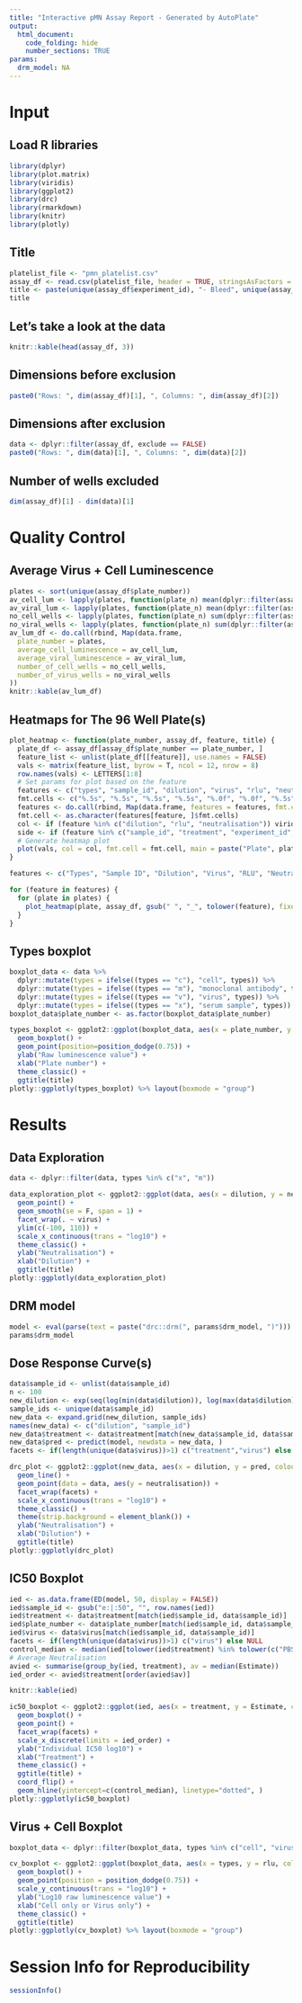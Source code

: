 ```yaml
---
title: "Interactive pMN Assay Report - Generated by AutoPlate"
output:
  html_document:
    code_folding: hide
    number_sections: TRUE
params:
  drm_model: NA
---
```


# Input

## Load R libraries
```r
library(dplyr)
library(plot.matrix)
library(viridis)
library(ggplot2)
library(drc)
library(rmarkdown)
library(knitr)
library(plotly)
```

## Title

```r
platelist_file <- "pmn_platelist.csv"
assay_df <- read.csv(platelist_file, header = TRUE, stringsAsFactors = FALSE, check.names = FALSE)
title <- paste(unique(assay_df$experiment_id), "- Bleed", unique(assay_df$bleed), "- Virus", unique(assay_df$virus))
title
```

## Let's take a look at the data

```r
knitr::kable(head(assay_df, 3))
```

## Dimensions before exclusion

```r
paste0("Rows: ", dim(assay_df)[1], ", Columns: ", dim(assay_df)[2])
```

## Dimensions after exclusion

```r
data <- dplyr::filter(assay_df, exclude == FALSE)
paste0("Rows: ", dim(data)[1], ", Columns: ", dim(data)[2])
```

## Number of wells excluded

```r
dim(assay_df)[1] - dim(data)[1]
```

# Quality Control

## Average Virus + Cell Luminescence

```r
plates <- sort(unique(assay_df$plate_number))
av_cell_lum <- lapply(plates, function(plate_n) mean(dplyr::filter(assay_df, (plate_number == plate_n) & (types == "c"))$rlu))
av_viral_lum <- lapply(plates, function(plate_n) mean(dplyr::filter(assay_df, (plate_number == plate_n) & (types == "v"))$rlu))
no_cell_wells <- lapply(plates, function(plate_n) sum(dplyr::filter(assay_df, (plate_number == plate_n))$types == "c"))
no_viral_wells <- lapply(plates, function(plate_n) sum(dplyr::filter(assay_df, (plate_number == plate_n))$types == "v"))
av_lum_df <- do.call(rbind, Map(data.frame,
  plate_number = plates,
  average_cell_luminescence = av_cell_lum,
  average_viral_luminescence = av_viral_lum,
  number_of_cell_wells = no_cell_wells,
  number_of_virus_wells = no_viral_wells
))
knitr::kable(av_lum_df)
```

## Heatmaps for The 96 Well Plate(s)

```r
plot_heatmap <- function(plate_number, assay_df, feature, title) {
  plate_df <- assay_df[assay_df$plate_number == plate_number, ]
  feature_list <- unlist(plate_df[[feature]], use.names = FALSE)
  vals <- matrix(feature_list, byrow = T, ncol = 12, nrow = 8)
  row.names(vals) <- LETTERS[1:8]
  # Set params for plot based on the feature
  features <- c("types", "sample_id", "dilution", "virus", "rlu", "neutralisation", "treatment", "experiment_id", "bleed", "exclude")
  fmt.cells <- c("%.5s", "%.5s", "%.5s", "%.5s", "%.0f", "%.0f", "%.5s", "%.5s", "%.5s", "%.5s")
  features <- do.call(rbind, Map(data.frame, features = features, fmt.cells = fmt.cells))
  fmt.cell <- as.character(features[feature, ]$fmt.cells)
  col <- if (feature %in% c("dilution", "rlu", "neutralisation")) viridis else rainbow
  side <- if (feature %in% c("sample_id", "treatment", "experiment_id", "bleed", "exclude")) 3 else 4
  # Generate heatmap plot
  plot(vals, col = col, fmt.cell = fmt.cell, main = paste("Plate", plate_number, title), key = list(side = side))
}

features <- c("Types", "Sample ID", "Dilution", "Virus", "RLU", "Neutralisation", "Treatment", "Experiment ID", "Bleed", "Exclude")

for (feature in features) {
  for (plate in plates) {
    plot_heatmap(plate, assay_df, gsub(" ", "_", tolower(feature), fixed = TRUE), feature)
  }
}
```

## Types boxplot

```r
boxplot_data <- data %>%
  dplyr::mutate(types = ifelse((types == "c"), "cell", types)) %>%
  dplyr::mutate(types = ifelse((types == "m"), "monoclonal antibody", types)) %>%
  dplyr::mutate(types = ifelse((types == "v"), "virus", types)) %>%
  dplyr::mutate(types = ifelse((types == "x"), "serum sample", types))
boxplot_data$plate_number <- as.factor(boxplot_data$plate_number)

types_boxplot <- ggplot2::ggplot(boxplot_data, aes(x = plate_number, y = rlu, colour = types)) +
  geom_boxplot() +
  geom_point(position=position_dodge(0.75)) +
  ylab("Raw luminescence value") +
  xlab("Plate number") +
  theme_classic() +
  ggtitle(title)
plotly::ggplotly(types_boxplot) %>% layout(boxmode = "group")
```

# Results

## Data Exploration

```r
data <- dplyr::filter(data, types %in% c("x", "m"))

data_exploration_plot <- ggplot2::ggplot(data, aes(x = dilution, y = neutralisation, colour = treatment)) +
  geom_point() +
  geom_smooth(se = F, span = 1) +
  facet_wrap(. ~ virus) +
  ylim(c(-100, 110)) +
  scale_x_continuous(trans = "log10") +
  theme_classic() +
  ylab("Neutralisation") +
  xlab("Dilution") +
  ggtitle(title)
plotly::ggplotly(data_exploration_plot)
```

## DRM model

```r
model <- eval(parse(text = paste("drc::drm(", params$drm_model, ")")))
params$drm_model
```

## Dose Response Curve(s)

```r
data$sample_id <- unlist(data$sample_id)
n <- 100
new_dilution <- exp(seq(log(min(data$dilution)), log(max(data$dilution)), length.out = n))
sample_ids <- unique(data$sample_id)
new_data <- expand.grid(new_dilution, sample_ids)
names(new_data) <- c("dilution", "sample_id")
new_data$treatment <- data$treatment[match(new_data$sample_id, data$sample_id)]
new_data$pred <- predict(model, newdata = new_data, )
facets <- if(length(unique(data$virus))>1) c("treatment","virus") else c("treatment")

drc_plot <- ggplot2::ggplot(new_data, aes(x = dilution, y = pred, colour = treatment, group = sample_id)) +
  geom_line() +
  geom_point(data = data, aes(y = neutralisation)) +
  facet_wrap(facets) +
  scale_x_continuous(trans = "log10") +
  theme_classic() +
  theme(strip.background = element_blank()) +
  ylab("Neutralisation") +
  xlab("Dilution") +
  ggtitle(title)
plotly::ggplotly(drc_plot)
```

## IC50 Boxplot

```r
ied <- as.data.frame(ED(model, 50, display = FALSE))
ied$sample_id <- gsub("e:|:50", "", row.names(ied))
ied$treatment <- data$treatment[match(ied$sample_id, data$sample_id)]
ied$plate_number <- data$plate_number[match(ied$sample_id, data$sample_id)]
ied$virus <- data$virus[match(ied$sample_id, data$sample_id)]
facets <- if(length(unique(data$virus))>1) c("virus") else NULL
control_median <- median(ied[tolower(ied$treatment) %in% tolower(c("PBS", "negative_control")),]$Estimate)
# Average Neutralisation
avied <- summarise(group_by(ied, treatment), av = median(Estimate))
ied_order <- avied$treatment[order(avied$av)]

knitr::kable(ied)

ic50_boxplot <- ggplot2::ggplot(ied, aes(x = treatment, y = Estimate, colour = treatment)) +
  geom_boxplot() +
  geom_point() +
  facet_wrap(facets) +
  scale_x_discrete(limits = ied_order) +
  ylab("Individual IC50 log10") +
  xlab("Treatment") +
  theme_classic() +
  ggtitle(title) +
  coord_flip() +
  geom_hline(yintercept=c(control_median), linetype="dotted", )
plotly::ggplotly(ic50_boxplot)
```

## Virus + Cell Boxplot

```r
boxplot_data <- dplyr::filter(boxplot_data, types %in% c("cell", "virus"))

cv_boxplot <- ggplot2::ggplot(boxplot_data, aes(x = types, y = rlu, colour = plate_number)) +
  geom_boxplot() +
  geom_point(position = position_dodge(0.75)) +
  scale_y_continuous(trans = "log10") +
  ylab("Log10 raw luminescence value") +
  xlab("Cell only or Virus only") +
  theme_classic() +
  ggtitle(title)
plotly::ggplotly(cv_boxplot) %>% layout(boxmode = "group")
```

# Session Info for Reproducibility

```r
sessionInfo()
```

